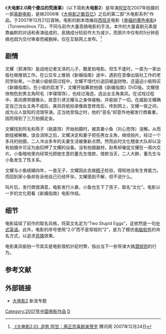 {{Infobox Film
| name           = 大电影2.0两个傻瓜的荒唐事
| original_name  = Two Stupid Eggs
| image          = bigmovie2.jpg
| caption        = 电影宣傳海報
| director       = [[阿甘|阿甘]]
| producer       = [[邓炽垣|邓炽垣]]
| writer         = [[汪海林|汪海林]]、[[阿甘|阿甘]]
| starring       = [[郭涛|郭涛]]、[[刘心悠|刘心悠]]、[[姚晨|姚晨]]<br />[[李璨琛|李璨琛]]、[[張達明_(演員)|張達明]]、[[林家栋|林家栋]]、[[焦阳|焦阳]]<br />[[黄渤|黄渤]]、[[谢娜|谢娜]]、[[英壮|英壮]]
| production_company = 盛时图华影视有限公司<br />星美传媒<br />新影联院线<br />金海岸影画<br />星皓传媒<br />星美院线
| released       = 2007年12月21日
| runtime        = 86分钟
| language       = [[中文|中文]]
| budget         = 
| website        = 
}}
《'''大电影2.0两个傻瓜的荒唐事'''》（以下简称'''大电影2'''）是导演[[阿甘|阿甘]]在2007年拍摄的一部[[喜剧电影|喜剧电影]]，是继2006年《[[大电影之数百亿|大电影之数百亿]]》之后的第二部“大电影系列”作品。于2007年12月21日首映。电影的剧本改编自[[西班牙|西班牙]]电影《[[幸福的黄色电影|幸福的黄色电影]]》（Torremolinos 73）。不同与前作大量恶搞电影的手法，本作的大量喜剧元素是靠幽默的对话和表演组成的，恶搞成分较前作大为减少。而原片中仅有的5分钟恶搞也因为交付审查而被删掉，仅在互联网上发布。<ref>[http://ent.qq.com/a/20071224/000127.htm 《大电影2.0》造势 阿甘：用正宗喜剧来贺岁] {{Wayback|url=http://ent.qq.com/a/20071224/000127.htm |date=20080908071523 }}腾讯网  2007年12月24日</ref>

==剧情==

文耀（郭涛饰）是战地记者文泽的儿子，酷爱拍电影。但生不逢时，一直为一家出版社做推销工作。在公交车上推销《新婚指南》途中，遇到在音像出版社工作的老同学赵希。一次被小偷偷窃过程中，文耀不惜代价追回被盗财物，还逼迫小偷购买《新婚指南》。在小偷的启发下，文耀开始筹款拍摄《新婚指南》DVD版。文耀很快物色到男主角阿毛（李璨琛饰），也经过海选，选出女主角美凤。在试戏过程中，美凤携带摄像头，故意引诱文耀与之身体接触，并偷拍了一切。在威胁文耀确定自己当女主角不成后，美凤将偷拍录像故意修改后，传到网上，文耀一夜之间，成为众人皆知的流氓导演。正当他苦恼之时，他的“恶名”却意外地被发行商看重，因而得到了三万拍摄定金。

文耀找到阿毛和燕子（姚晨饰）开始拍摄时，被其妻小鱼（刘心悠饰）误解。从而剧组被解散。误会消除之后，文耀决定和妻子担任男女主角，继续拍片。经过一个多月的拍摄，二人冷淡多年的夫妻生活被重新点燃。然而此时文化稽查大队却以没有拍摄许可证为由扣押了文耀的设备。没有拍摄器材，赵希却催促文耀在一周内交片。小鱼暗地里向经常光顾她生意的董先生借款，借款当天，二人大醉，董先生与小鱼发生了性关系。

文耀与小鱼结婚四年，一直无子，文耀因此去做[[精子|精子]]检验，得知他没有生育能力。而回到家小鱼却告诉他自己已经怀孕。文耀感到不解，但不说什么。

叫片后，发行商很满意，电影发行火暴，小鱼也生下了孩子，取名“文化”。电影以一岁的文化观看《新婚指南》电影作结。

==细节==
电影延续了前作的取名风格，将英文名定为“Two Stupid Eggs”，这依然是一句[[中式英语|中式英语]]。此外，电影的序号使用“2.0”而不是常规的“2”，是为了模仿[[电脑软件|电脑软件]]的命名方式，以追求[[恶搞|恶搞]]效果。

电影美凤偷拍一节其实是电影借机针砭时弊，指出当下一些导演大搞[[潜规则#概念的发展|潜规则]]的行为。
==参考文献==
{{reflist}}

==外部链接==
{{wikiquote}}
* [http://ent.sina.com.cn/f/m/bigmovie2/index.shtml 大电影2] {{Wayback|url=http://ent.sina.com.cn/f/m/bigmovie2/index.shtml |date=20200920081305 }} 新浪专题

{{黄渤}}

[[Category:2007年中国电影作品|Category:2007年中国电影作品]]
[[Category:喜剧片|D]]